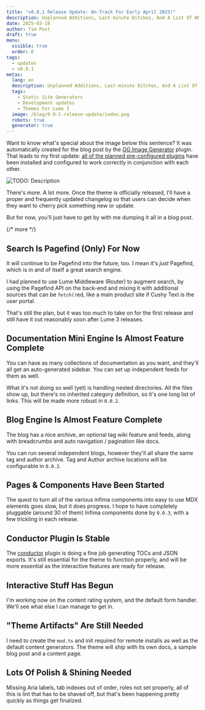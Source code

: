 ```yaml
---
title: "v0.0.1 Release Update: On-Track For Early April 2025!"
description: Unplanned Additions, Last-minute Ditches, And A List Of What Remains To Be Finished
date: 2025-03-18
author: Tim Post
draft: true
menu:
  visible: true
  order: 0
tags:
  - updates
  - v0.0.1
metas:
  lang: en
  description: Unplanned Additions, Last-minute Ditches, And A List Of What Remains To Be Finished In Cushy Text For Lume 3
  tags:
    - Static Site Generators
    - Development updates
    - Themes For Lume 3
  image: /blog/0-0-1-release-update/index.png
  robots: true
  generator: true
---
```


Want to know what's special about the image below this sentence? It was 
automatically created for the blog post by the 
[OG Image Generator](https://lume.land/plugins/og_images/) plugin. That
leads to my first update: [all of the planned pre-configured plugins](/features/#plugins) 
have been installed and configured to work correctly in conjunction with each
other.


<img
  class="blog_image"
  src="/blog/0-0-1-release-update/index.png" 
  alt="TODO: Description" 
  title="TODO: Title" />

There's more. A lot more. Once the theme is officially released, I'll have a proper
and frequently updated changelog so that users can decide when they want to cherry
pick something new or update.

But for now, you'll just have to get by with me dumping it all in a blog post.

{/* more */} 
  
## Search Is Pagefind (Only) For Now

It will continue to be Pagefind into the future, too. I mean it's 
_just_ Pagefind, which is in and of itself a great search engine.

I had planned to use Lume Middleware (Router) to augment search, 
by using the Pagefind API on the back-end and mixing it with
additional sources that can be `fetch()`ed, like a main product site
if Cushy Text is the user portal. 

That's still the plan, but it was too much to take on for the first 
release and still have it out reasonably soon after Lume 3 releases.


## Documentation Mini Engine Is Almost Feature Complete

You can have as many collections of documentation as you want, and 
they'll all get an auto-generated sidebar. You can set up
independent feeds for them as well. 

What it's not doing so well (yet) is handling nested directories.
All the files show up, but there's no inherited category definition,
so it's one long list of links. This will be made more robust in 
`0.0.2`.

## Blog Engine Is Almost Feature Complete

The blog has a nice archive, an optional tag wiki feature and feeds,
along with breadcrumbs and auto navigation / pagination like docs.

You can run several independent blogs, however they'll all share 
the same tag and author archive. Tag and Author archive locations
will be configurable in `0.0.2`.

## Pages & Components Have Been Started

The quest to turn all of the various infima components into easy 
to use MDX elements goes slow, but it does progress. I hope to 
have completely pluggable (around 30 of them) Infima components
done by `0.0.3`, with a few trickling in each release.

## Conductor Plugin Is Stable

The [conductor](/docs/conductor-plugin/) plugin is doing a fine job 
generating TOCs and JSON exports. It's still essential for the theme
to function properly, and will be more essential as the interactive 
features are ready for release.

## Interactive Stuff Has Begun

I'm working now on the content rating system, and the default 
form handler. We'll see what else I can manage to get in.

## "Theme Artifacts" Are Still Needed

I need to create the `mod.ts` and init required for remote installs
as well as the default content generators. The theme will ship with
its own docs, a sample blog post and a content page.

## Lots Of Polish & Shining Needed

Missing Aria labels, tab indexes out of order, roles not set properly,
all of this is lint that has to be shaved off, but that's been happening
pretty quickly as things get finalized.

